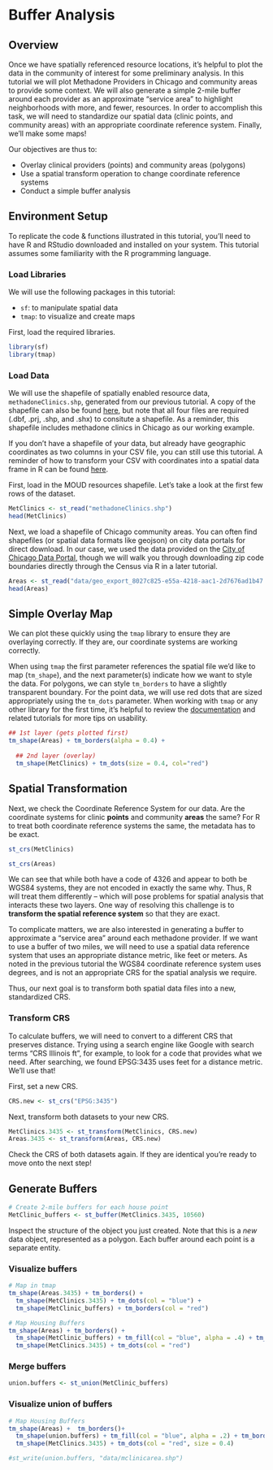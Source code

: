 
# Buffer Analysis

## Overview

Once we have spatially referenced resource locations, it's helpful to plot the data in the community of interest for some preliminary analysis. In this tutorial we will plot Methadone Providers in Chicago and community areas to provide some context. We will also generate a simple 2-mile buffer around each provider as an approximate "service area" to highlight neighborhoods with more, and fewer, resources. In order to accomplish this task, we will need to standardize our spatial data (clinic points, and community areas) with an appropriate coordinate reference system. Finally, we'll make some maps!

Our objectives are thus to:

* Overlay clinical providers (points) and community areas (polygons)
* Use a spatial transform operation to change coordinate reference systems
* Conduct a simple buffer analysis

## Environment Setup 
To replicate the code & functions illustrated in this tutorial, you’ll need to have R and RStudio downloaded and installed on your system. This tutorial assumes some familiarity with the R programming language.

### Load Libraries 
We will use the following packages in this tutorial:
  
- `sf`: to manipulate spatial data
- `tmap`: to visualize and create maps

First, load the required libraries.

```r
library(sf)
library(tmap)
```

### Load Data

We will use the shapefile of spatially enabled resource data, `methadoneClinics.shp`, generated from our previous tutorial. A copy of the shapefile can also be found [here](), but note that all four files are required (.dbf, .prj, .shp, and .shx) to consitute a shapefile. As a reminder, this shapefile includes methadone clinics in Chicago as our working example. 

If you don't have a shapefile of your data, but already have geographic coordinates as two columns in your CSV file, you can still use this tutorial. A reminder of how to transform your CSV with coordinates into a spatial data frame in R can be found [here](link to end of the geocoding tutorial).

First, load in the MOUD resources shapefile. Let's take a look at the first few rows of the dataset.

```r
MetClinics <- st_read("methadoneClinics.shp")
head(MetClinics)
```

Next, we load a shapefile of Chicago community areas. You can often find shapefiles (or spatial data formats like geojson) on city data portals for direct download. In our case, we used the data provided on the [City of Chicago Data Portal](https://data.cityofchicago.org/Facilities-Geographic-Boundaries/Boundaries-Community-Areas-current-/cauq-8yn6), though we will walk you through downloading zip code boundaries directly through the Census via R in a later tutorial.

```r
Areas <- st_read("data/geo_export_8027c825-e55a-4218-aac1-2d7676ad1b47.shp")
head(Areas)
```


## Simple Overlay Map

We can plot these quickly using the `tmap` library to ensure they are overlaying correctly. If they are, our coordinate systems are working correctly.  

When using `tmap` the first parameter references the spatial file we'd like to map (`tm_shape`), and the next parameter(s) indicate how we want to style the data. For polygons, we can style `tm_borders` to have a slightly transparent boundary. For the point data, we will use red dots that are sized appropriately using the `tm_dots` parameter. When working with `tmap` or any other library for the first time, it's helpful to review the [documentation]() and related tutorials for more tips on usability. 

```r
## 1st layer (gets plotted first)
tm_shape(Areas) + tm_borders(alpha = 0.4) + 
  
  ## 2nd layer (overlay)
  tm_shape(MetClinics) + tm_dots(size = 0.4, col="red") 
```

## Spatial Transformation

Next, we check the Coordinate Reference System for our data. Are the coordinate systems for clinic **points** and community **areas** the same? For R to treat both coordinate reference systems the same, the metadata has to be exact. 

```r
st_crs(MetClinics) 
```
```r
st_crs(Areas)
```

We can see that while both have a code of 4326 and appear to both be WGS84 systems, they are not encoded in exactly the same why. Thus, R will treat them differently -- which will pose problems for spatial analysis that interacts these two layers. One way of resolving this challenge is to **transform the spatial reference system** so that they are exact.

To complicate matters, we are also interested in generating a buffer to approximate a "service area" around each methadone provider. If we want to use a buffer of two miles, we will need to use a spatial data reference system that uses an appropriate distance metric, like feet or meters. As noted in the previous tutorial the WGS84 coordinate reference system uses degrees, and is not an appropriate CRS for the spatial analysis we require.

Thus, our next goal is to transform both spatial data files into a new, standardized CRS.

### Transform CRS 

To calculate buffers, we will need to convert to a different CRS that preserves distance. Trying using a search engine like Google with search terms "CRS Illinois ft", for example, to look for a code that provides what we need. After searching, we found EPSG:3435 uses feet for a distance metric. We'll use that!

First, set a new CRS.

```r
CRS.new <- st_crs("EPSG:3435")
```

Next, transform both datasets to your new CRS.

```r
MetClinics.3435 <- st_transform(MetClinics, CRS.new)
Areas.3435 <- st_transform(Areas, CRS.new)
```

Check the CRS of both datasets again. If they are identical you're ready to move onto the next step!

## Generate Buffers 

```r
# Create 2-mile buffers for each house point
MetClinic_buffers <- st_buffer(MetClinics.3435, 10560)
```

Inspect the structure of the object you just created. Note that this is a *new* data object, represented as a polygon. Each buffer around each point is a separate entity.

### Visualize buffers

```r
# Map in tmap
tm_shape(Areas.3435) + tm_borders() +
  tm_shape(MetClinics.3435) + tm_dots(col = "blue") +
  tm_shape(MetClinic_buffers) + tm_borders(col = "red") 
```

```r
# Map Housing Buffers
tm_shape(Areas) + tm_borders() +
  tm_shape(MetClinic_buffers) + tm_fill(col = "blue", alpha = .4) + tm_borders(col = "blue") +
  tm_shape(MetClinics.3435) + tm_dots(col = "red") 
```


### Merge buffers

```r
union.buffers <- st_union(MetClinic_buffers)
```


### Visualize union of buffers

```r
# Map Housing Buffers
tm_shape(Areas) +  tm_borders()+
  tm_shape(union.buffers) + tm_fill(col = "blue", alpha = .2) + tm_borders(col = "blue") +
  tm_shape(MetClinics.3435) + tm_dots(col = "red", size = 0.4) 
```

```r
#st_write(union.buffers, "data/mclinicarea.shp")
```

